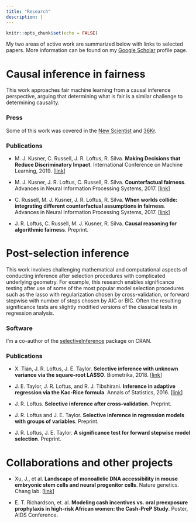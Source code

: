 ```yaml
---
title: "Research"
description: |
---
```


```r
knitr::opts_chunk$set(echo = FALSE)
```

My two areas of active work are summarized below with links to selected papers. More information can be found on my [Google Scholar](https://scholar.google.com/citations?user=SIbr3XUAAAAJ) profile page.

# Causal inference in fairness

This work approaches fair machine learning from a causal inference perspective, arguing that determining what is fair is a similar challenge to determining causality.

### Press
Some of this work was covered in the [New Scientist](https://www.newscientist.com/article/mg23431195-300-bias-test-to-prevent-algorithms-discriminating-unfairly/) and [36Kr](https://36kr.com/p/5106656.html).

### Publications

- M. J. Kusner, C. Russell, J. R. Loftus, R. Silva. **Making Decisions that Reduce Discriminatory Impact**. International Conference on Machine Learning, 2019. [[link](http://proceedings.mlr.press/v97/kusner19a/kusner19a.pdf)]

- M. J. Kusner, J. R. Loftus, C. Russell, R. Silva. **Counterfactual fairness**. Advances in Neural Information Processing Systems, 2017. [[link](http://papers.nips.cc/paper/6995-counterfactual-fairness)]

- C. Russell, M. J. Kusner, J. R. Loftus, R. Silva. **When worlds collide: integrating different counterfactual assumptions in fairness**. Advances in Neural Information Processing Systems, 2017. [[link](http://papers.nips.cc/paper/7220-when-worlds-collide-integrating-different-counterfactual-assumptions-in-fairness)]

- J. R. Loftus, C. Russell, M. J. Kusner,  R. Silva. **Causal reasoning for algorithmic fairness**. Preprint.

# Post-selection inference

This work involves challenging mathematical and computational aspects of conducting inference after selection procedures with complicated underlying geometry. For example, this research enables significance testing after use of some of the most popular model selection procedures such as the lasso with regularization chosen by cross-validation, or forward stepwise with number of steps chosen by AIC or BIC. Often the resulting significance tests are slightly modified versions of the classical tests in regression analysis.

### Software

I'm a co-author of the [selectiveInference](https://cran.r-project.org/web/packages/selectiveInference/) package on CRAN.

### Publications

- X. Tian, J. R. Loftus, J. E. Taylor. **Selective inference with unknown variance via the square-root LASSO**. Biometrika, 2018. [[link](https://academic.oup.com/biomet/article/105/4/755/5105991)]

- J. E. Taylor, J. R. Loftus, and R. J. Tibshirani. **Inference in adaptive regression via the Kac-Rice formula**. Annals of Statistics, 2016. [[link](http://projecteuclid.org/euclid.aos/1458245734)]

- J. R. Loftus. **Selective inference after cross-validation**. Preprint.

- J. R. Loftus and J. E. Taylor. **Selective inference in regression models with groups of variables**. Preprint.

- J. R. Loftus, J. E. Taylor. **A significance test for forward stepwise model selection**. Preprint.

# Collaborations and other projects

- Xu, J., et al. **Landscape of monoallelic DNA accessibility in mouse embryonic stem cells and neural progenitor cells**. Nature genetics. Chang lab. [[link](https://www.nature.com/articles/ng.3769)]

- E. T. Richardson, et. al. **Modeling cash incentives vs. oral preexposure prophylaxis in high-risk African women: the Cash-PreP Study**. Poster, AIDS Conference.